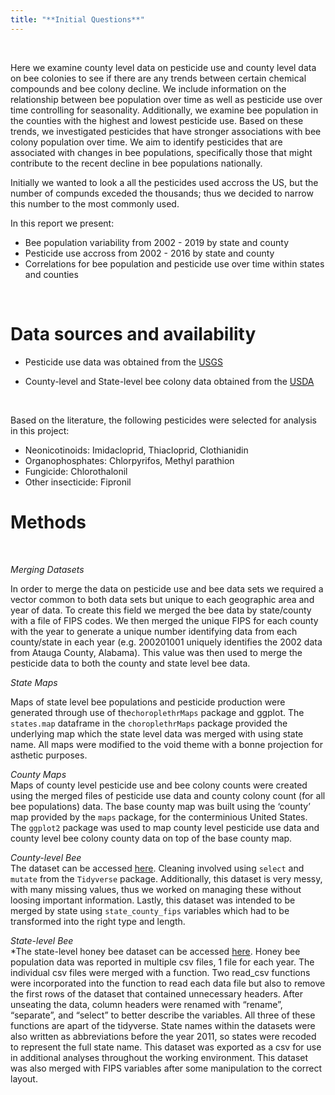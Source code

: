 ```yaml
---
title: "**Initial Questions**" 
---
```


<br>

Here we examine county level data on pesticide use and county level data on bee colonies to see if there are any trends between certain chemical compounds and bee colony decline. We include information on the relationship between bee population over time as well as pesticide use over time controlling for seasonality. Additionally, we  examine bee population in the counties with the highest and lowest pesticide use. Based on these trends, we investigated pesticides that have stronger associations with bee colony population over time. We aim to identify pesticides that are associated with changes in bee populations, specifically those that might contribute to the recent decline in bee populations nationally.

Initially we wanted to look a all the pesticides used accross the US, but the number of compunds exceded the thousands; thus we decided to narrow this number to the most commonly used. 

In this report we present:  

* Bee population variability from 2002 - 2019  by state and county  
* Pesticide use accross from 2002 - 2016 by state and county  
* Correlations for bee population and pesticide use over time within states and counties  

<br>

# **Data sources and availability**

* Pesticide use data was obtained from the [USGS](https://water.usgs.gov/nawqa/pnsp/usage/maps/county-level/)

* County-level and State-level bee colony data obtained from the [USDA](https://data.world/finley/bee-colony-statistical-data-from-1987-2017) 
  
<br>

Based on the literature, the following pesticides were selected for analysis in this project:    

* Neonicotinoids:
Imidacloprid, Thiacloprid, Clothianidin   
* Organophosphates:
Chlorpyrifos, Methyl parathion  
* Fungicide:
Chlorothalonil  
* Other insecticide:
Fipronil  

# **Methods**
<br>

*Merging Datasets*
<br>

In order to merge the data on pesticide use and bee data sets we required a vector common to both data sets but unique to each geographic area and year of data. To create this field we merged the bee data by state/county with a file of FIPS codes. We then merged the unique FIPS for each county with the year to generate a unique number identifying data from each county/state in each year (e.g. 200201001 uniquely identifies the 2002 data from Atauga County, Alabama). This value was then used to merge the pesticide data to both the county and state level bee data. 
<br>

*State Maps*
<br>

Maps of state level bee populations and pesticide production were generated through use of the`choroplethrMaps` package and ggplot. The `states.map` dataframe in the `choroplethrMaps` package provided the underlying map which the state level data was merged with using state name. All maps were modified to the void theme with a bonne projection for asthetic purposes. 
<br>

*County Maps*
<br>
Maps of county level pesticide use and bee colony counts were created using the merged files of pesticide use data and county colony count (for all bee populations) data. The base county map was built using the 'county' map provided by the `maps` package, for the conterminious United States. The `ggplot2` package was used to map county level pesticide use data and county level bee colony county data on top of the base county map.

*County-level Bee*
<br>
The dataset can be accessed [here](https://query.data.world/s/266nsnl3bnmozsl2xld7komsiyzp22). Cleaning involved using `select` and `mutate` from the `Tidyverse` package. Additionally, this dataset is very messy, with many missing values, thus we worked on managing these without loosing important information. Lastly, this dataset was intended to be merged by state using `state_county_fips` variables which had to be transformed into the right type and length. 
<br>

*State-level Bee*
<br>
*The state-level honey bee dataset can be accessed [here](https://usda.library.cornell.edu/concern/publications/rn301137d?locale=en). Honey bee population data was reported in multiple csv files, 1 file for each year. The individual csv files were merged with a function. Two read_csv functions were incorporated into the function to read each data file but also to remove the first rows of the dataset that contained unnecessary headers. After unseating the data, column headers were renamed with “rename", “separate", and “select" to better describe the variables. All three of these functions are apart of the tidyverse. State names within the datasets were also written as abbreviations before the year 2011, so states were recoded to represent the full state name. This dataset was exported as a csv for use in additional analyses throughout the working environment. This dataset was also merged with FIPS variables after some manipulation to the correct layout.